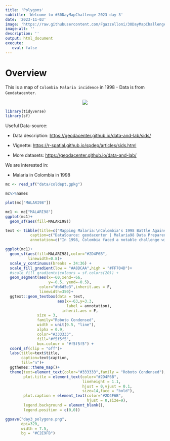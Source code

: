 ```yaml
---
title: 'Polygons'
subtitle: 'Welcome to #30DayMapChallenge 2023 day 3'
date: '2023-11-03'
image: 'https://raw.githubusercontent.com/Fgazzelloni/30DayMapChallenge/master/2023/day3_polygons/day3_polygons.png'
image-alt: ''
description: ''
output: html_document
execute: 
   eval: false
---
```


# Overview


This is a map of `Colombia Malaria incidence` in 1998 - Data is from `Geodatacenter`.

<center>
![](https://raw.githubusercontent.com/Fgazzelloni/30DayMapChallenge/master/2023/day3_polygons/day3_polygons.png)</center>



```r
library(tidyverse)
library(sf)
```

Useful Data-source: 

- Data description: <https://geodacenter.github.io/data-and-lab/sids/>
- Vignette: <https://r-spatial.github.io/spdep/articles/sids.html>

- More datasets: <https://geodacenter.github.io/data-and-lab/>


We are interested in:

- Malaria in Colombia in 1998


```r
mc <- read_sf("data/coldept.gpkg")
```

```r
mc%>%names
```



```r
plot(mc["MALARI98"])
```

```r
mc1 <- mc["MALARI98"]
ggplot(mc1)+
  geom_sf(aes(fill=MALARI98))
```


```r
text <- tibble(title=c("Mapping Malaria:\nColombia's 1998 Battle Against the Silent Killer"),
           caption=c("DataSource: geodacenter | Malaria98 Data Prepared by Luis Galvis\n#30DayMapChallenge 2023 Day3 Polygons | Map: @fgazzelloni"),
           annotation=c("In 1998, Colombia faced a notable challenge with malaria incidence. While the disease persisted in many parts of the country, the situation was relatively better compared to some high-burden countries in sub-Saharan Africa. Malaria incidence rates were significant, but they were considerably lower than those reported in some of the hardest-hit regions globally. Despite this relatively lower burden, malaria remained a concern in Colombia, and efforts to combat the disease were still critical. The country, like many others, continued to work on strategies for prevention, diagnosis, and treatment, with a focus on reducing the impact of this infectious disease on its population."))
```



```r
ggplot(mc1)+
  geom_sf(aes(fill=MALARI98),color="#2D4F6B",
          linewidth=0.8)+
  scale_y_continuous(breaks = 34:36) +
  scale_fill_gradient(low = "#A8DCAA",high = "#FF704D")+
  #scale_fill_gradientn(colours = sf.colors(20)) +
  geom_segment(aes(x=-60,xend=-66,
                   y=-0.5, yend=-0.5),
               color="#b6d5e3",inherit.aes = F,
               linewidth=350)+
  ggtext::geom_textbox(data = text,
                       aes(x=-63,y=3.3,
                           label = annotation),
                         inherit.aes = F,
              size = 3, 
              family="Roboto Condensed",
              width = unit(9.5, "line"), 
              alpha = 0.9,
              color="#333333",
              fill="#f5f5f5",
              box.colour = "#f5f5f5") +
  coord_sf(clip = "off")+
  labs(title=text$title,
       caption=text$caption,
       fill="n")+
  ggthemes::theme_map()+
  theme(text=element_text(color="#333333",family = "Roboto Condensed"),
        plot.title = element_text(color="#2D4F6B",
                                  lineheight = 1.1,
                                  hjust = 0,vjust = 0.1,
                                  size=14,face = "bold"),
        plot.caption = element_text(color="#2D4F6B",
                                    hjust = 0,size=9),
        legend.background = element_blank(),
        legend.position = c(0,0))
```

```r
ggsave("day3_polygons.png",
       dpi=320,
       width = 7.5,
       bg = "#C2E9FB")
```

